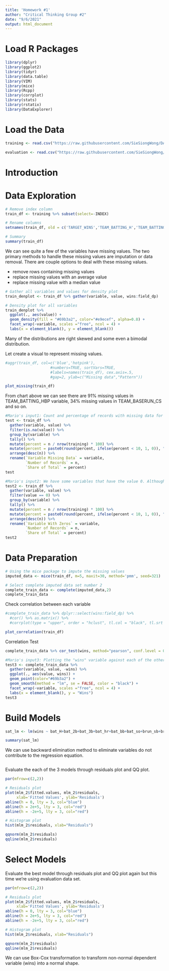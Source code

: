 ---
title: 'Homework #1'
author: "Critical Thinking Group #2"
date: "9/6/2021"
output: html_document
---

# Load R Packages

```{r}

library(dplyr)
library(ggplot2)
library(tidyr)
library(data.table)
library(VIM)
library(mice)
library(Rcpp)
library(corrplot)
library(stats)
library(rstatix)
library(DataExplorer)

```

# Load the Data

```{r}

training <- read.csv("https://raw.githubusercontent.com/SieSiongWong/DATA-621/main/HW1/moneyball-training-data.csv", header=TRUE, sep=",")

evaluation <- read.csv("https://raw.githubusercontent.com/SieSiongWong/DATA-621/main/HW1/moneyball-evaluation-data.csv", header=TRUE, sep=",")

```

# Introduction



# Data Exploration

```{r}

# Remove index column
train_df <- training %>% subset(select=-INDEX)

# Rename columns
setnames(train_df, old = c('TARGET_WINS','TEAM_BATTING_H','TEAM_BATTING_2B','TEAM_BATTING_3B','TEAM_BATTING_HR','TEAM_BATTING_BB','TEAM_BATTING_SO','TEAM_BASERUN_SB','TEAM_BASERUN_CS','TEAM_BATTING_HBP','TEAM_PITCHING_H','TEAM_PITCHING_HR','TEAM_PITCHING_BB','TEAM_PITCHING_SO','TEAM_FIELDING_E','TEAM_FIELDING_DP'), new = c('wins','bat_H','bat_2b','bat_3b','bat_hr','bat_bb','bat_so','brun_sb','brun_cs','bat_hbp','pitch_h','pitch_hr','picth_bb','pitch_so','field_e','field_dp'))

# Summary
summary(train_df)

```

We can see quite a few of the variables have missing values. The two primary methods to handle these missing values are imputation or data removal.  There are couple options to deal with these missing values.

- remove rows containing missing values
- replace missing values with an average value
- replace missing value with a median value

```{r}

# Gather all variables and values for density plot 
train_denplot <- train_df %>% gather(variable, value, wins:field_dp) 

# Density plot for all variables
train_denplot %>%
  ggplot(., aes(value)) + 
  geom_density(fill = "#69b3a2", color="#e9ecef", alpha=0.8) + 
  facet_wrap(~variable, scales ="free", ncol = 4) +
  labs(x = element_blank(), y = element_blank())

```
Many of the distributions are right skewed and some even a bimodal distribution.

Let create a visual to represent missing values.

```{r}

#aggr(train_df, col=c('blue','hotpink'),
                    #numbers=TRUE, sortVars=TRUE,
                    #labels=names(train_df), cex.axis=.5,
                    #gap=2, ylab=c("Missing data","Pattern"))

plot_missing(train_df)

```

From chart above we can see there are 91% missing values in TEAM_BATTING_HBP variable, 34% missing values in TEAM_BASERUN_CS and so on.


```{r}
#Mario's input1: Count and percentage of records with missing data for each variable. Added the extra "count" column from Sie's table above.
test <- train_df %>% 
  gather(variable, value) %>%
  filter(is.na(value)) %>%
  group_by(variable) %>%
  tally() %>%
  mutate(percent = n / nrow(training) * 100) %>%
  mutate(percent = paste0(round(percent, ifelse(percent < 10, 1, 0)), "%")) %>%
  arrange(desc(n)) %>%
  rename(`Variable Missing Data` = variable,
         `Number of Records` = n,
         `Share of Total` = percent)
test
```

```{r}
#Mario's input2: We have some variables that have the value 0. Although there aren't many cases of this happening, it is still worth investigating if these are legitimate values.
test2 <- train_df %>% 
  gather(variable, value) %>%
  filter(value == 0) %>%
  group_by(variable) %>%
  tally() %>%
  mutate(percent = n / nrow(training) * 100) %>%
  mutate(percent = paste0(round(percent, ifelse(percent < 10, 1, 0)), "%")) %>%
  arrange(desc(n)) %>%
  rename(`Variable With Zeros` = variable,
         `Number of Records` = n,
         `Share of Total` = percent)
test2
```


# Data Preparation

```{r}

# Using the mice package to impute the missing values
imputed_data <- mice(train_df, m=5, maxit=30, method='pmm', seed=321)

```

```{r}

# Select complete imputed data set number 2
complete_train_data <- complete(imputed_data,2)
complete_train_data

```

Check correlation between each variable

```{r}

#complete_train_data %>% dplyr::select(wins:field_dp) %>% 
  #cor() %>% as.matrix() %>% 
  #corrplot(type = "upper", order = "hclust", tl.col = "black", tl.srt = 45)

plot_correlation(train_df)

```
Correlation Test

```{r}

complete_train_data %>% cor_test(wins, method="pearson", conf.level = 0.95)

```

```{r}
#Mario's input3: Plotting the "wins" variable against each of the other variables, and drawing a best fit line through the plot also helps us visualize the relationship that exists between the response variable in respect to each individual explanatory variable.
test3 <- complete_train_data %>%
  gather(variable, value, -wins) %>%
  ggplot(., aes(value, wins)) + 
  geom_point(color="#69b3a2") + 
  geom_smooth(method = "lm", se = FALSE, color = "black") + 
  facet_wrap(~variable, scales ="free", ncol = 4) +
  labs(x = element_blank(), y = "Wins")
test3
```

# Build Models


```{r}

sat_lm <- lm(wins ~ bat_H+bat_2b+bat_3b+bat_hr+bat_bb+bat_so+brun_sb+brun_cs+bat_hbp+pitch_h+pitch_hr+picth_bb+pitch_so+field_e+field_dp, data = complete_train_data)

summary(sat_lm)


```

We can use backward elimination method to eliminate variables do not contribute to the regression equation.

```{r}




```


Evaluate the each of the 3 models through residuals plot and QQ plot.

```{r}

par(mfrow=c(2,2))

# Residuals plot
plot(mlm_2$fitted.values, mlm_2$residuals, 
     xlab='Fitted Values', ylab='Residuals')
abline(h = 0, lty = 3, col="blue")
abline(h = 2e+5, lty = 3, col="red")
abline(h = -2e+5, lty = 3, col="red")

# Histogram plot
hist(mlm_2$residuals, xlab="Residuals")

qqnorm(mlm_2$residuals)
qqline(mlm_2$residuals)

```


# Select Models


Evaluate the best model through residuals plot and QQ plot again but this time we're using evaluation data set. 

```{r}

par(mfrow=c(2,2))

# Residuals plot
plot(mlm_2$fitted.values, mlm_2$residuals, 
     xlab='Fitted Values', ylab='Residuals')
abline(h = 0, lty = 3, col="blue")
abline(h = 2e+5, lty = 3, col="red")
abline(h = -2e+5, lty = 3, col="red")

# Histogram plot
hist(mlm_2$residuals, xlab="Residuals")

qqnorm(mlm_2$residuals)
qqline(mlm_2$residuals)

```

We can use Box-Cox transformation to transform non-normal dependent variable (wins) into a normal shape.

```{r}



```
